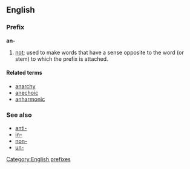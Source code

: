 ==English==
===Prefix===
'''an-'''

# [[not]]; used to make words that have a sense opposite to the word (or stem) to which the prefix is attached.

====Related terms====
*[[anarchy]]
*[[anechoic]]
*[[anharmonic]]

===See also===
*[[anti-]]
*[[in-]]
*[[non-]]
*[[un-]]

[[Category:English prefixes]]